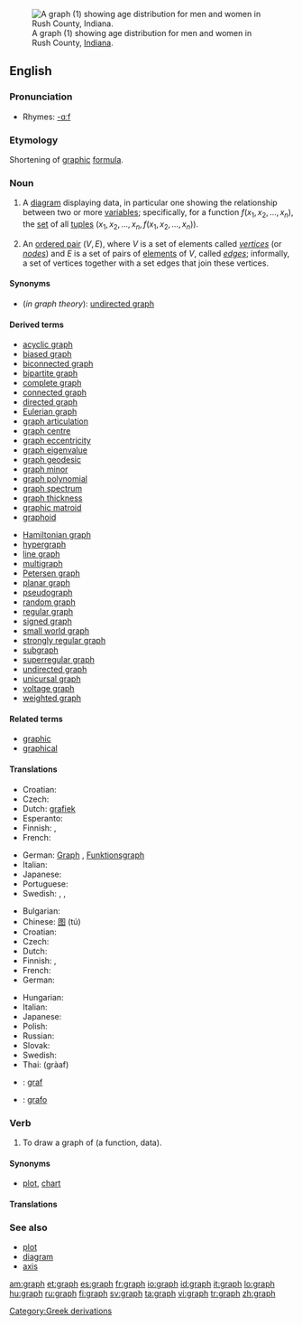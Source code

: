 {{see|Graph|-graph}}
[[Image:USA Rush County, Indiana age pyramid.svg|thumb|right|A graph (1) showing age distribution for men and women in Rush County, [[Indiana]].]]
==English==

{{wikipedia}}

===Pronunciation===
* Rhymes: [[Rhymes:English:-ɑːf|-ɑːf]]

===Etymology===
Shortening of [[graphic]] [[formula]].

===Noun===
{{en-noun}}

# {{mathematics}} A [[diagram]] displaying data, in particular one showing the relationship between two or more [[variable]]s; specifically, for a function <math>f(x_1, x_2, \ldots, x_n)</math>, the [[set]] of all [[tuple]]s <math>(x_1, x_2, \ldots, x_n, f(x_1, x_2, \ldots, x_n))</math>.
# {{graphtheory}} An [[ordered pair]] <math>(V,E)</math>, where <math>V</math> is a set of elements called ''[[vertex|vertices]]'' (or ''[[node]]s'') and <math>E</math> is a set of pairs of [[element]]s of <math>V</math>, called ''[[edge]]s''; informally, a set of vertices together with a set edges that join these vertices.

====Synonyms====
* (''in graph theory''): [[undirected graph]]

====Derived terms====
{{rel-top|Derived terms}}
* [[acyclic graph]]
* [[biased graph]]
* [[biconnected graph]]
* [[bipartite graph]]
* [[complete graph]]
* [[connected graph]]
* [[directed graph]]
* [[Eulerian graph]]
* [[graph articulation]]
* [[graph centre]]
* [[graph eccentricity]]
* [[graph eigenvalue]]
* [[graph geodesic]]
* [[graph minor]]
* [[graph polynomial]]
* [[graph spectrum]]
* [[graph thickness]]
* [[graphic matroid]]
* [[graphoid]]
{{rel-mid}}
* [[Hamiltonian graph]]
* [[hypergraph]]
* [[line graph]]
* [[multigraph]]
* [[Petersen graph]]
* [[planar graph]]
* [[pseudograph]]
* [[random graph]]
* [[regular graph]]
* [[signed graph]]
* [[small world graph]]
* [[strongly regular graph]]
* [[subgraph]]
* [[superregular graph]]
* [[undirected graph]]
* [[unicursal graph]]
* [[voltage graph]]
* [[weighted graph]]
{{rel-bottom}}

====Related terms====
* [[graphic]]
* [[graphical]]

====Translations====
{{trans-top|mathematical diagram}}
* Croatian: {{t-|hr|graf|m}}
* Czech: {{t-|cs|graf|m}}
* Dutch: [[grafiek]]
* Esperanto: {{t-|eo|grafeo|xs=Esperanto}}
* Finnish: {{t-|fi|diagrammi}}, {{t-|fi|kaaviokuva}}
* French: {{t+|fr|graphique|m}}
{{trans-mid}}
* German: [[Graph]] {{m}}, [[Funktionsgraph]] {{m}}
* Italian: {{t+|it|grafico|m}}
* Japanese: {{t-|ja|グラフ|tr=gurafu|sc=Jpan}}
* Portuguese: {{t+|pt|gráfico|m}}
* Swedish: {{t+|sv|diagram|n}}, {{t+|sv|graf|c}}, {{t+|sv|kurva|c}}
{{trans-bottom}}

{{trans-top|an ordered pair in graph theory}}
* Bulgarian: {{t-|bg|граф|m|sc=Cyrl}}
* Chinese: [[图]] (tú)
* Croatian: {{t-|hr|graf|m}}
* Czech: {{t-|cs|graf|m}}
* Dutch: {{t+|nl|graaf}}
* Finnish: {{t-|fi|graafi}}, {{t+|fi|verkko}}
* French: {{t+|fr|graphe|m}}
* German: {{t+|de|Graph|m}}
{{trans-mid}}
* Hungarian: {{t+|hu|gráf}}
* Italian: {{t-|it|grafo|m}}
* Japanese: {{t-|ja|グラフ|tr=gurafu|sc=Jpan}}
* Polish: {{t+|pl|graf}}
* Russian: {{t+|ru|граф|m|tr=graf|sc=Cyrl}}
* Slovak: {{t-|sk|graf|m}}
* Swedish: {{t+|sv|graf|c}}
* Thai: {{Thai|[[กราฟ]]}} (gràaf)
{{trans-bottom}}

<!--Remove this section once all of the translations below have been moved into the tables above.-->
{{checktrans-top}}
* {{ttbc|Irish}}: [[graf]]
* {{ttbc|Spanish}}: [[grafo]] {{m}}
{{trans-bottom}}

===Verb===
{{en-verb}}

# {{transitive|mathematics}} To draw a graph of (a function, data).

====Synonyms====
* {{sense|draw a graph of}} [[plot]], [[chart]]

====Translations====
{{trans-top|draw a graph of}}
{{trans-mid}}
{{trans-bottom}}

===See also===
* [[plot]]
* [[diagram]]
* [[axis]]

[[Category:Greek derivations]]

[[am:graph]]
[[et:graph]]
[[es:graph]]
[[fr:graph]]
[[io:graph]]
[[id:graph]]
[[it:graph]]
[[lo:graph]]
[[hu:graph]]
[[ru:graph]]
[[fi:graph]]
[[sv:graph]]
[[ta:graph]]
[[vi:graph]]
[[tr:graph]]
[[zh:graph]]